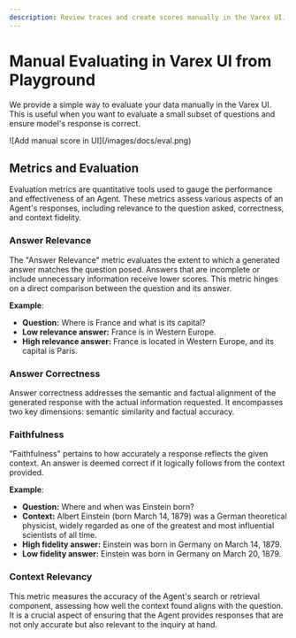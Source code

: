 ```yaml
---
description: Review traces and create scores manually in the Varex UI.
---
```


# Manual Evaluating in Varex UI from Playground

We provide a simple way to evaluate your data manually in the Varex UI. This is useful when you want to evaluate a small subset of questions and ensure model's response is correct.

<Frame>![Add manual score in UI](/images/docs/eval.png)</Frame>

## Metrics and Evaluation
Evaluation metrics are quantitative tools used to gauge the performance and effectiveness of an Agent. These metrics assess various aspects of an Agent's responses, including relevance to the question asked, correctness, and context fidelity.

### Answer Relevance
The "Answer Relevance" metric evaluates the extent to which a generated answer matches the question posed. Answers that are incomplete or include unnecessary information receive lower scores. This metric hinges on a direct comparison between the question and its answer.

**Example**:
- **Question:** Where is France and what is its capital?
- **Low relevance answer:** France is in Western Europe.
- **High relevance answer:** France is located in Western Europe, and its capital is Paris.

### Answer Correctness
Answer correctness addresses the semantic and factual alignment of the generated response with the actual information requested. It encompasses two key dimensions: semantic similarity and factual accuracy.

### Faithfulness
"Faithfulness" pertains to how accurately a response reflects the given context. An answer is deemed correct if it logically follows from the context provided.

**Example**:
- **Question:** Where and when was Einstein born?
- **Context:** Albert Einstein (born March 14, 1879) was a German theoretical physicist, widely regarded as one of the greatest and most influential scientists of all time.
- **High fidelity answer:** Einstein was born in Germany on March 14, 1879.
- **Low fidelity answer:** Einstein was born in Germany on March 20, 1879.

### Context Relevancy
This metric measures the accuracy of the Agent's search or retrieval component, assessing how well the context found aligns with the question. It is a crucial aspect of ensuring that the Agent provides responses that are not only accurate but also relevant to the inquiry at hand.

